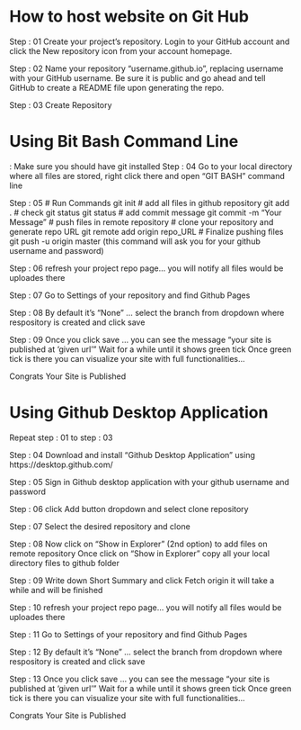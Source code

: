 # How to host website on Git Hub {#gitwebhost}

Step : 01 
Create your project's repository. Login to your GitHub account and click the New repository icon from your account homepage.

Step : 02
Name your repository "username.github.io", replacing username with your GitHub username. Be sure it is public and go ahead and tell GitHub to create a README file upon generating the repo.

Step : 03
Create Repository

# Using Bit Bash Command Line

: Make sure you should have git installed
Step : 04
Go to your local directory where all files are stored, right click there and open "GIT BASH" command line

Step : 05
# Run Commands
git init
# add all files in github repository
git add .
# check git status
git status
# add commit message
git commit -m "Your Message"
# push files in remote repository
# clone your repository and generate repo URL
git remote add origin repo_URL
# Finalize pushing files
git push -u origin master (this command will ask you for your github username and password)

Step : 06
refresh your project repo page... you will notify all files would be uploades there

Step : 07
Go to Settings of your repository and find Github Pages 

Step : 08
By default it's "None" ... select the branch from dropdown where respository is created and click save

Step : 09
Once you click save ... you can see the message "your site is published at 'given url'"
Wait for a while until it shows green tick
Once green tick is there you can visualize your site with full functionalities...

Congrats Your Site is Published 

# Using Github Desktop Application
Repeat step : 01 to step : 03 

Step : 04 
Download and install "Github Desktop Application"  using https://desktop.github.com/

Step : 05
Sign in Github desktop application with your github username and password

Step : 06 
click Add button dropdown and select clone repository

Step : 07
Select the desired repository and clone

Step : 08
Now click on "Show in Explorer" (2nd option) to add files on remote repository 
Once click on "Show in Explorer" copy all your local directory files to github folder

Step : 09
Write down Short Summary and click Fetch origin it will take a while and will be finished

Step : 10
refresh your project repo page... you will notify all files would be uploades there

Step : 11
Go to Settings of your repository and find Github Pages 

Step : 12
By default it's "None" ... select the branch from dropdown where respository is created and click save

Step : 13
Once you click save ... you can see the message "your site is published at 'given url'"
Wait for a while until it shows green tick
Once green tick is there you can visualize your site with full functionalities...

Congrats Your Site is Published 
